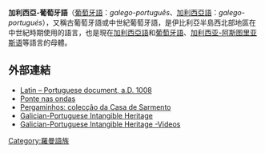 {{Infobox language
|name          = 加利西亚-葡萄牙语
|states        = [[加利西亞王國|加利西亞王國]]、[[葡萄牙郡|葡萄牙郡]]
|region        = [[伊比利亞半島|伊比利亞半島]]西北部
|era           = 
|ref           = linglist
|familycolor   = 印歐語系
|fam1          = [[印欧语系|印欧语系]]
|fam2          = [[義大利語族|義大利語族]]
|fam3          = [[羅曼語族|羅曼語族]]
|fam4          = [[西羅曼語言|西羅曼語言]]
|fam5          = [[伊比利亚-罗曼语支|伊比利亚-罗曼语支]]
|fam6          = [[西伊比利亞語支|西伊比利亞語支]]
|isoexception  = historical
|linglist      = 079
|glotto=none<!--gali1257 is different-->
|notice        = IPA
|map = Idioma galaicoportugués.png
}}
'''加利西亞-葡萄牙語'''（[[葡萄牙語|葡萄牙語]]：''galego-português''、[[加利西亞語|加利西亞語]]：''galego-portugués''），又稱古葡萄牙語或中世紀葡萄牙語，是伊比利亞半島西北部地區在中世紀時期使用的語言，也是現在[[加利西亞語|加利西亞語]]和[[葡萄牙語|葡萄牙語]]、[[加利西亚-阿斯图里亚斯语|加利西亚-阿斯图里亚斯语]]等語言的母體。

==外部連結==
* [http://www.fh-augsburg.de/~harsch/lusitana/Cronologia/seculo11/Doc1008/doc_1008.html Latin –  Portuguese document, a.D. 1008]{{Wayback|url=http://www.fh-augsburg.de/~harsch/lusitana/Cronologia/seculo11/Doc1008/doc_1008.html |date=20070927190302 }}
* [http://www.pontenasondas.org/ Ponte nas ondas]{{Wayback|url=http://www.pontenasondas.org/ |date=20160107042927 }}
* [https://web.archive.org/web/20110522093159/http://www.csarmento.uminho.pt/ndat_432.asp Pergaminhos: colecção da Casa de Sarmento]
* [http://www.opatrimonio.org/ Galician-Portuguese Intangible Heritage]{{Wayback|url=http://www.opatrimonio.org/ |date=20150801230452 }}
* [http://www.opatrimonio.org/pt/videos.asp Galician-Portuguese Intangible Heritage -Videos]{{Wayback|url=http://www.opatrimonio.org/pt/videos.asp |date=20131112020245 }}
[[Category:羅曼語族|Category:羅曼語族]]